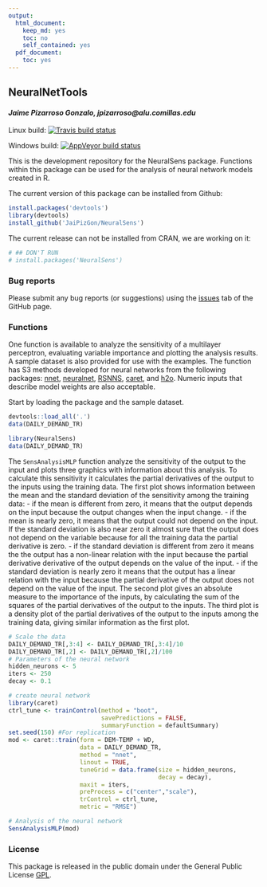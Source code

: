 ```yaml
---
output:
  html_document:
    keep_md: yes
    toc: no
    self_contained: yes
  pdf_document:
    toc: yes
---
```


## NeuralNetTools

#### *Jaime Pizarroso Gonzalo, jpizarroso@alu.comillas.edu*
Linux build:<!-- badges: start -->
[![Travis build status](https://travis-ci.org/JaiPizGon/NeuralSens.svg?branch=master)](https://travis-ci.org/JaiPizGon/NeuralSens)
<!-- badges: end -->

Windows build:<!-- badges: start -->
[![AppVeyor build status](https://ci.appveyor.com/api/projects/status/github/JaiPizGon/NeuralSens?branch=master&svg=true)](https://ci.appveyor.com/project/JaiPizGon/NeuralSens)
<!-- badges: end -->
  
This is the development repository for the NeuralSens package.  Functions within this package can be used for the analysis of neural network models created in R. 

The current version of this package can be installed from Github:

```r
install.packages('devtools')
library(devtools)
install_github('JaiPizGon/NeuralSens')
```

The current release can not be installed from CRAN, we are working on it:

```r
# ## DON'T RUN
# install.packages('NeuralSens')
```

### Bug reports

Please submit any bug reports (or suggestions) using the [issues](https://github.com/JaiPizGon/NeuralSens/issues) tab of the GitHub page.

### Functions


One function is available to analyze the sensitivity of a multilayer perceptron, 
evaluating variable importance and plotting the analysis results. A sample dataset is also provided for use with the examples. The function has S3 methods developed for neural networks from the following packages: [nnet](https://cran.r-project.org/package=nnet), [neuralnet](https://cran.r-project.org/package=neuralnet), [RSNNS](https://cran.r-project.org/package=RSNNS), [caret](https://cran.r-project.org/package=caret), and
[h2o](https://cran.r-project.org/package=h2o).  Numeric inputs that describe model weights are also acceptable. 
 
Start by loading the package and the sample dataset.

```r
devtools::load_all('.')
data(DAILY_DEMAND_TR)
```
```r
library(NeuralSens)
data(DAILY_DEMAND_TR)
```

The `SensAnalysisMLP` function analyze the sensitivity of the output to the input and  plots three graphics with information about this analysis. To calculate this sensitivity it calculates the partial derivatives of the output to the inputs using the training data. 
The first plot shows information between the mean and the standard deviation of the sensitivity among the training data:
- if the mean is different from zero, it means that the output depends on the input because the output changes when the input change.
- if the mean is nearly zero, it means that the output could not depend on the input. If the standard deviation is also near zero it almost sure that the output does not depend on the variable because for all the training data the partial derivative is zero.
- if the standard deviation is different from zero it means the the output has a non-linear relation with the input because the partial derivative derivative of the output depends on the value of the input.
- if the standard deviation is nearly zero it means that the output has a linear relation with the input because the partial derivative of the output does not depend on the value of the input.
The second plot gives an absolute measure to the importance of the inputs, by calculating the sum of the squares of the partial derivatives of the output to the inputs.
The third plot is a density plot of the partial derivatives of the output to the inputs among the training data, giving similar information as the first plot.


```r
# Scale the data
DAILY_DEMAND_TR[,3:4] <- DAILY_DEMAND_TR[,3:4]/10
DAILY_DEMAND_TR[,2] <- DAILY_DEMAND_TR[,2]/100
# Parameters of the neural network
hidden_neurons <- 5
iters <- 250
decay <- 0.1

# create neural network
library(caret)
ctrl_tune <- trainControl(method = "boot",
                          savePredictions = FALSE,
                          summaryFunction = defaultSummary)
set.seed(150) #For replication
mod <- caret::train(form = DEM~TEMP + WD,
                    data = DAILY_DEMAND_TR,
                    method = "nnet",
                    linout = TRUE,
                    tuneGrid = data.frame(size = hidden_neurons,
                                          decay = decay),
                    maxit = iters,
                    preProcess = c("center","scale"),
                    trControl = ctrl_tune,
                    metric = "RMSE")

# Analysis of the neural network
SensAnalysisMLP(mod)
```

### License

This package is released in the public domain under the General Public License [GPL](https://www.gnu.org/licenses/gpl-3.0.en.html). 
